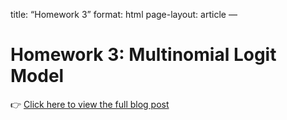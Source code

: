 title: "Homework 3"
format: html
page-layout: article
---

# Homework 3: Multinomial Logit Model


👉 [Click here to view the full blog post](homework 3.html)
